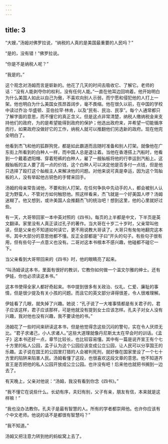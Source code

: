 ```yaml
---
---
---
```

title: 3
---



“大嫂，”汤姆对佛罗拉说，“纳税的人真的是美国最重要的人民吗？”

“是的，没有错！”佛罗拉说。

“你是不是纳税人呢？”

“我是的。”

这个观念对汤姆而言是崭新的。他花了几天的时间去吸收它、了解它。老师的话：“没有人能剥夺你的权利，没有任何人能。”一直在他耳边回响着。他开始明白为什么美国人如此以自己为傲，不喜欢向别人示弱，而宁愿和侵犯他的人打上一架。他也明白为什么美国女孩昂首阔步，毫不畏缩。他在很久以前，在中国的学校中读过乔治·华盛顿、亚伯拉罕·林肯，以及“民有、民治、民享”。每个人通常都只了解字面的意思，而不懂它的真正含义。但是这点非常清楚，纳税人缴纳税金来支持他们的政府，为的是希望能得到政府的保护；他选出政府来，并希望一切能循序而行，如果政府没做好它的工作，纳税人就可以推翻他们另选新的政府。现在他完全明白了。

他看到杰飞和他的狐群狗党，都是如此霸道而且随时准备和别人打架。就像他在广东街上所看到的白种人一样，而中国人总是退让着。当他在香港搭上汽船时，他看到一个戴着遮阳帽、穿着短裤的白种人，雇了一艘舢板将他的行李运到汽船上。这艘舢板的主人要了高一点的价钱，这个白种人可以决定他是否多付一点钱，但是他只选择了殴打这个舢板主人来解决他的问题。对他来说可真是幸运，因为这个驾舢板的人，没有举起他古铜色的手臂来回手。

汤姆的母亲常告诫他，不要和别人打架。在任何争执中先动手的人，都会被别人认定为野蛮人，不管对方如何触怒他。照这样看来，杰飞就是一个好美国人啰？汤姆迷糊了。他又想到，或许美国人会推翻杰飞的统治吧！想到这里，他的心里就好过些。

有一天，大哥带回家一本中英对照的《四书》。每页的上半都是中文，下半页是英文翻译。家里没有人真正读过孔子的著作。当大哥在十岁二十岁时，父亲常叫他读，但是父亲也不知道如何读它，更不用说教大哥读了。大哥只有匆匆地翻完这本书，其中大部分的意思他都不懂。反正全部都是“子曰”开头的句子。有些句子很有用，但有些句子一点意义也没有。二哥对这本书根本不感兴趣，他碰都不碰它一下。

当父亲看到大哥带回来的《四书》时，他的眼睛亮了起来。

“叫汤姆读这本书，里面有很好的教训，它教你如何做一个温文尔雅的绅士。还有伊娃，你也必须读这本书。”

这本书使得全家人都好奇起来。书中提到很多有关政治、仪礼、仁爱、廉耻的事情，但是很少提及有关小孩的问题。而且它的英文部分译得很差，令人很难理解。

伊娃看了几眼，就失掉了兴趣。她说：“孔子说了一大堆事情都是有关君子的，君子应该这样，君子应该那样，可是他就没有提到女士应该怎样。孔夫子对女人没有兴趣，我对他也没有兴趣，我不要读他的书。”

汤姆花了一些时间来研读这本书，但是他觉得念这些沉闷的警句，实在令人厌烦无比。“君子求诸己，小人求诸人。”这些大道理就像丹尼斯太太在早会时的训话。《孟子》这本书还好一点，章节比较长，也比较容易懂。其中有一篇是说齐宣王有个七十方里的私人公园，孟子认为这个公园应该变成公立公园，让人民可以分享国王的乐趣。孟子说在国王的公园里打猎的人会被判死刑，就好像在国家里设了一个七十方里的陷阱来陷害人民。汤姆看懂了这段，也很喜欢这段文章的意思。他不知道齐宣王是否把他的私人公园开放成公立公园。也许没有吧！后来他也就把书搁到一边去了。

有天晚上，父亲对他说：“汤姆，我没有看到你念《四书》。”

“我不懂它在说些什么。长幼有序，夫妇有别，父子有亲，朋友有信，本来就是这样嘛！”

“我也没办法教你。孔夫子是最有智慧的人。所有的学者都崇拜他。也许你应该有个中文老师。他说的话不是都很有智慧吗？”

“我不知道。”

汤姆又把注意力转到他的蚂蚁窝上去了。